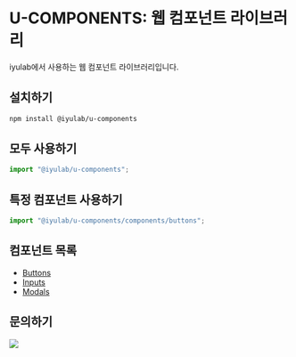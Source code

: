 

<Meta title="Introduction/Getting Started" />

# U-COMPONENTS: 웹 컴포넌트 라이브러리

iyulab에서 사용하는 웹 컴포넌트 라이브러리입니다.

## 설치하기

```bash
npm install @iyulab/u-components
```

## 모두 사용하기

```typescript
import "@iyulab/u-components";
```

## 특정 컴포넌트 사용하기

```typescript
import "@iyulab/u-components/components/buttons";
```

## 컴포넌트 목록

- [Buttons](./buttons.md)
- [Inputs](./inputs.md)
- [Modals](./modals.md)

## 문의하기

<a href="#">
  <img src={Github} />
</a>

